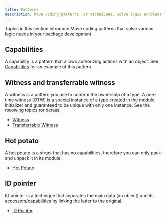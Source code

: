 ```yaml
---
title: Patterns
description: Move coding patterns, or techniques, solve logic problems you encounter when developing Move packages for the Sui blockchain. These include capabilities, witness and transferrable witness, hot potato, and ID pointer. 
---
```


Topics in this section introduce Move coding patterns that solve various logic needs in your package development. 

## Capabilities

A capability is a pattern that allows authorizing actions with an object. See [Capabilities](./patterns/capabilities.mdx) for an example of this pattern.

## Witness and transferrable witness

A witness is a pattern you use to confirm the ownership of a type. A one-time witness (OTW) is a special instance of a type created in the module initializer and guaranteed to be unique with only one instance. See the following topics for details.

- [Witness](./patterns/witness)
- [Transferrable Witness](./patterns/transferrable-witness)

## Hot potato

A hot potato is a struct that has no capabilities, therefore you can only pack and unpack it in its module.

- [Hot Potato](./patterns/hot-potato)

## ID pointer

ID pointer is a technique that separates the main data (an object) and its accessors/capabilities by linking the latter to the original.

- [ID Pointer](./patterns/id-pointer)